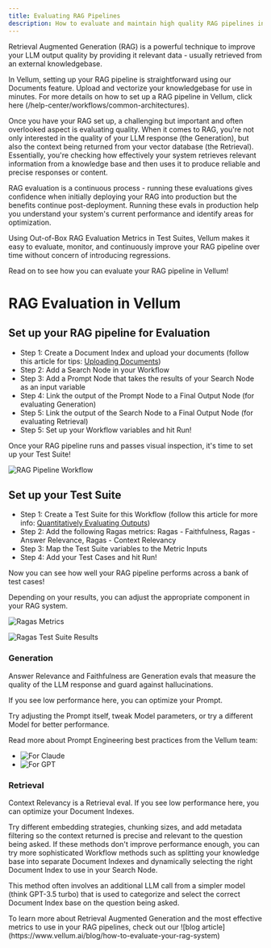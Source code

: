 ```yaml
---
title: Evaluating RAG Pipelines
description: How to evaluate and maintain high quality RAG pipelines in Vellum
---
```


Retrieval Augmented Generation (RAG) is a powerful technique to improve your LLM output quality by providing it relevant data - usually retrieved from an external knowledgebase.

In Vellum, setting up your RAG pipeline is straightforward using our Documents feature. Upload and vectorize your knowledgebase for use in minutes.
For more details on how to set up a RAG pipeline in Vellum, click here (/help-center/workflows/common-architectures).

Once you have your RAG set up, a challenging but important and often overlooked aspect is evaluating quality. When it comes to RAG, you're not only interested in the quality of your LLM response (the Generation), but also the context being returned from your vector database (the Retrieval).
Essentially, you're checking how effectively your system retrieves relevant information from a knowledge base and then uses it to produce reliable and precise responses or content.

RAG evaluation is a continuous process - running these evaluations gives confidence when initially deploying your RAG into production but the benefits continue post-deployment.
Running these evals in production help you understand your system's current performance and identify areas for optimization.

Using Out-of-Box RAG Evaluation Metrics in Test Suites, Vellum makes it easy to evaluate, monitor, and continuously improve your RAG pipeline over time without concern of introducing regressions.

Read on to see how you can evaluate your RAG pipeline in Vellum!

# RAG Evaluation in Vellum

## Set up your RAG pipeline for Evaluation

- Step 1: Create a Document Index and upload your documents (follow this article for tips: [Uploading Documents](/help-center/documents/uploading-documents))
- Step 2: Add a Search Node in your Workflow
- Step 3: Add a Prompt Node that takes the results of your Search Node as an input variable
- Step 4: Link the output of the Prompt Node to a Final Output Node (for evaluating Generation)
- Step 5: Link the output of the Search Node to a Final Output Node (for evaluating Retrieval)
- Step 5: Set up your Workflow variables and hit Run!

Once your RAG pipeline runs and passes visual inspection, it's time to set up your Test Suite!

![RAG Pipeline Workflow](https://storage.googleapis.com/vellum-public/help-docs/quantitatively-evaluating-outputs/rag-evaluation-workflow.png)

## Set up your Test Suite

- Step 1: Create a Test Suite for this Workflow (follow this article for more info: [Quantitatively Evaluating Outputs](/help-center/evaluation/quantitatively-evaluating-outputs))
- Step 2: Add the following Ragas metrics: Ragas - Faithfulness, Ragas - Answer Relevance, Ragas - Context Relevancy
- Step 3: Map the Test Suite variables to the Metric Inputs
- Step 4: Add your Test Cases and hit Run!

Now you can see how well your RAG pipeline performs across a bank of test cases!

Depending on your results, you can adjust the appropriate component in your RAG system.

![Ragas Metrics](https://storage.googleapis.com/vellum-public/help-docs/quantitatively-evaluating-outputs/ragas-metric-mapping.png)

![Ragas Test Suite Results](https://storage.googleapis.com/vellum-public/help-docs/quantitatively-evaluating-outputs/ragas-test-suite-results.png)

### Generation

Answer Relevance and Faithfulness are Generation evals that measure the quality of the LLM response and guard against hallucinations.

If you see low performance here, you can optimize your Prompt.

Try adjusting the Prompt itself, tweak Model parameters, or try a different Model for better performance.

Read more about Prompt Engineering best practices from the Vellum team:

- ![For Claude](https://www.vellum.ai/blog/prompt-engineering-tips-for-claude)
- ![For GPT](https://www.vellum.ai/blog/prompt-engineering-tips-to-boost-gpt-3-5-to-gpt-4-level)

### Retrieval

Context Relevancy is a Retrieval eval. If you see low performance here, you can optimize your Document Indexes.

Try different embedding strategies, chunking sizes, and add metadata filtering so the context returned is precise and relevant to the question being asked.
If these methods don't improve performance enough, you can try more sophisticated Workflow methods such as splitting your knowledge base into separate Document Indexes and dynamically selecting the right Document Index to use in your Search Node.

This method often involves an additional LLM call from a simpler model (think GPT-3.5 turbo) that is used to categorize and select the correct Document Index base on the question being asked.

<Callout intent="info">
  To learn more about Retrieval Augmented Generation and the most effective
  metrics to use in your RAG pipelines, check out our ![blog
  article](https://www.vellum.ai/blog/how-to-evaluate-your-rag-system)
</Callout>
